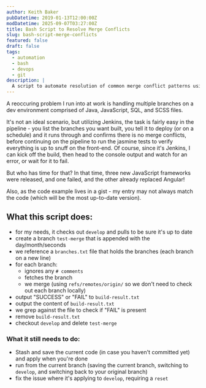 ```yaml
---
author: Keith Baker
pubDatetime: 2019-01-13T12:00:00Z
modDatetime: 2025-09-07T03:27:00Z
title: Bash Script to Resolve Merge Conflicts
slug: bash-script-merge-conflicts
featured: false
draft: false
tags:
  - automation
  - bash
  - devops
  - git
description: |
  A script to automate resolution of common merge conflict patterns using bash.
---
```


A reoccuring problem I run into at work is handling multiple branches on a dev environment comprised of Java, JavaScript, SQL, and SCSS files.

It's not an ideal scenario, but utilizing Jenkins, the task is fairly easy in the pipeline - you list the branches you want built, you tell it to deploy (or on a schedule) and it runs
through and confirms there is no merge conflicts, before continuing on the pipeline to run the jasmine tests to verify everything is up to snuff on the front-end. Of course, since it's
Jenkins, I can kick off the build, then head to the console output and watch for an error, or wait for it to fail.

But who has time for that? In that time, three new JavaScript frameworks were released, and one failed, and the other already replaced Angular!

Also, as the code example lives in a gist - my entry may not always match the code (which will be the most up-to-date version).

## What this script does:
- for my needs, it checks out `develop` and pulls to be sure it's up to date
- create a branch `test-merge` that is appended with the day/month/seconds
- we reference a `branches.txt` file that holds the branches (each branch on a new line)
- for each branch:
  - ignores any `# comments`
  - fetches the branch
  - we merge (using `refs/remotes/origin/` so we don't need to check out each branch locally)
- output "SUCCESS" or "FAIL" to `build-result.txt`
- output the content of `build-result.txt`
- we grep against the file to check if "FAIL" is present
- remove `build-result.txt`
- checkout `develop` and delete `test-merge`

### What it still needs to do:
- Stash and save the current code (in case you haven't committed yet) and apply when you're done
- run from the current branch (saving the current branch, switching to `develop`, and switching back to your original branch)
- fix the issue where it's applying to `develop`, requiring a `reset`

<GistEmbed user="keif" id="5f5c93395e06a515b35f1bacf2399db8" />
